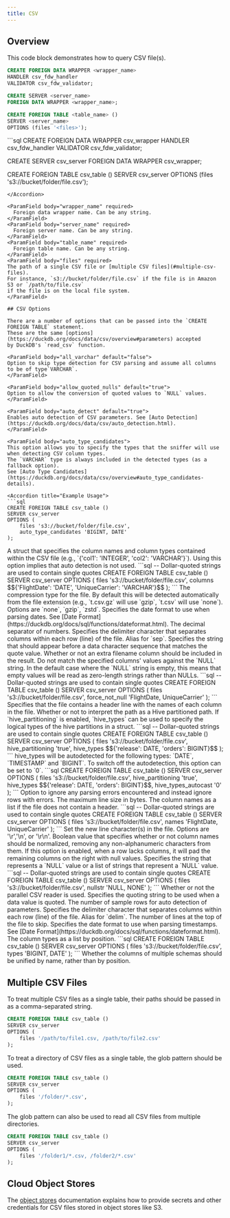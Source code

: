 ```yaml
---
title: CSV
---
```


## Overview

This code block demonstrates how to query CSV file(s).

```sql
CREATE FOREIGN DATA WRAPPER <wrapper_name>
HANDLER csv_fdw_handler
VALIDATOR csv_fdw_validator;

CREATE SERVER <server_name>
FOREIGN DATA WRAPPER <wrapper_name>;

CREATE FOREIGN TABLE <table_name> ()
SERVER <server_name>
OPTIONS (files '<files>');
```

<Accordion title = "Example Usage">
```sql
CREATE FOREIGN DATA WRAPPER csv_wrapper
HANDLER csv_fdw_handler
VALIDATOR csv_fdw_validator;

CREATE SERVER csv_server
FOREIGN DATA WRAPPER csv_wrapper;

CREATE FOREIGN TABLE csv_table ()
SERVER csv_server
OPTIONS (files 's3://bucket/folder/file.csv');

````
</Accordion>

<ParamField body="wrapper_name" required>
  Foreign data wrapper name. Can be any string.
</ParamField>
<ParamField body="server_name" required>
  Foreign server name. Can be any string.
</ParamField>
<ParamField body="table_name" required>
  Foreign table name. Can be any string.
</ParamField>
<ParamField body="files" required>
The path of a single CSV file or [multiple CSV files](#multiple-csv-files).
For instance, `s3://bucket/folder/file.csv` if the file is in Amazon S3 or `/path/to/file.csv`
if the file is on the local file system.
</ParamField>

## CSV Options

There are a number of options that can be passed into the `CREATE FOREIGN TABLE` statement.
These are the same [options](https://duckdb.org/docs/data/csv/overview#parameters) accepted
by DuckDB's `read_csv` function.

<ParamField body="all_varchar" default="false">
Option to skip type detection for CSV parsing and assume all columns to be of type`VARCHAR`.
</ParamField>

<ParamField body="allow_quoted_nulls" default="true">
Option to allow the conversion of quoted values to `NULL` values.
</ParamField>

<ParamField body="auto_detect" default="true">
Enables auto detection of CSV parameters. See [Auto Detection](https://duckdb.org/docs/data/csv/auto_detection.html).
</ParamField>

<ParamField body="auto_type_candidates">
This option allows you to specify the types that the sniffer will use when detecting CSV column types.
The `VARCHAR` type is always included in the detected types (as a fallback option).
See [Auto Type Candidates](https://duckdb.org/docs/data/csv/overview#auto_type_candidates-details).

<Accordion title="Example Usage">
```sql
CREATE FOREIGN TABLE csv_table ()
SERVER csv_server
OPTIONS (
    files 's3://bucket/folder/file.csv',
    auto_type_candidates 'BIGINT, DATE'
);
````

</Accordion>
</ParamField>

<ParamField body="columns">
A struct that specifies the column names and column types contained within the CSV file
(e.g., `{'col1': 'INTEGER', 'col2': 'VARCHAR'}`). Using this option implies that auto detection is
not used.

<Accordion title="Example Usage">
```sql
-- Dollar-quoted strings are used to contain single quotes
CREATE FOREIGN TABLE csv_table ()
SERVER csv_server
OPTIONS (
    files 's3://bucket/folder/file.csv',
    columns $${'FlightDate': 'DATE', 'UniqueCarrier': 'VARCHAR'}$$
);
```
</Accordion>
</ParamField>

<ParamField body="compression" default="auto">
  The compression type for the file. By default this will be detected
  automatically from the file extension (e.g., `t.csv.gz` will use `gzip`,
  `t.csv` will use `none`). Options are `none`, `gzip`, `zstd`.
</ParamField>

<ParamField body="dateformat">
  Specifies the date format to use when parsing dates. See [Date
  Format](https://duckdb.org/docs/sql/functions/dateformat.html).
</ParamField>

<ParamField body="decimal_separator" default=".">
  The decimal separator of numbers.
</ParamField>

<ParamField body="delim" default=",">
  Specifies the delimiter character that separates columns within each row
  (line) of the file. Alias for `sep`.
</ParamField>

<ParamField body="escape" default='"'>
  Specifies the string that should appear before a data character sequence that
  matches the quote value.
</ParamField>

<ParamField body="filename" default="false">
  Whether or not an extra filename column should be included in the result.
</ParamField>

<ParamField body="force_not_null">
Do not match the specified columns' values against the `NULL` string. In the default case where the `NULL` string is empty, this means that empty values will be read as zero-length strings rather than NULLs.

<Accordion title="Example Usage">
```sql
-- Dollar-quoted strings are used to contain single quotes
CREATE FOREIGN TABLE csv_table ()
SERVER csv_server
OPTIONS (
    files 's3://bucket/folder/file.csv',
    force_not_null 'FlightDate, UniqueCarrier'
);
```
</Accordion>
</ParamField>

<ParamField body="header" default="false">
  Specifies that the file contains a header line with the names of each column
  in the file.
</ParamField>

<ParamField body="hive_partitioning" default="false">
  Whether or not to interpret the path as a Hive partitioned path.
</ParamField>

<ParamField body="hive_types">
If `hive_partitioning` is enabled, `hive_types` can be used to specify the logical types of the hive
partitions in a struct.
<Accordion title = "Example Usage">
```sql
-- Dollar-quoted strings are used to contain single quotes
CREATE FOREIGN TABLE csv_table ()
SERVER csv_server
OPTIONS (
    files 's3://bucket/folder/file.csv',
    hive_partitioning 'true',
    hive_types $${'release': DATE, 'orders': BIGINT}$$
);
```
</Accordion>
</ParamField>
<ParamField body="hive_types_autocast">
hive_types will be autodetected for the following types: `DATE`, `TIMESTAMP` and `BIGINT`.
To switch off the autodetection, this option can be set to `0`.
<Accordion title = "Example Usage">
```sql
CREATE FOREIGN TABLE csv_table ()
SERVER csv_server
OPTIONS (
    files 's3://bucket/folder/file.csv',
    hive_partitioning 'true',
    hive_types $${'release': DATE, 'orders': BIGINT}$$,
    hive_types_autocast '0'
);
```
</Accordion>
</ParamField>

<ParamField body="ignore_errors" default="false">
  Option to ignore any parsing errors encountered and instead ignore rows with
  errors.
</ParamField>

<ParamField body="max_line_size" default="2097152">
  The maximum line size in bytes.
</ParamField>

<ParamField body="names">
The column names as a list if the file does not contain a header.

<Accordion title="Example Usage">
```sql
-- Dollar-quoted strings are used to contain single quotes
CREATE FOREIGN TABLE csv_table ()
SERVER csv_server
OPTIONS (
    files 's3://bucket/folder/file.csv',
    names 'FlightDate, UniqueCarrier'
);
```
</Accordion>
</ParamField>

<ParamField body="new_line">
  Set the new line character(s) in the file. Options are '\r','\n', or '\r\n'.
</ParamField>

<ParamField body="normalize_names" default="false">
  Boolean value that specifies whether or not column names should be normalized,
  removing any non-alphanumeric characters from them.
</ParamField>

<ParamField body="null_padding" default="false">
  If this option is enabled, when a row lacks columns, it will pad the remaining
  columns on the right with null values.
</ParamField>

<ParamField body="nullstr">
Specifies the string that represents a `NULL` value or a list of strings that represent a `NULL` value.

<Accordion title="Example Usage">
```sql
-- Dollar-quoted strings are used to contain single quotes
CREATE FOREIGN TABLE csv_table ()
SERVER csv_server
OPTIONS (
    files 's3://bucket/folder/file.csv',
    nullstr 'NULL, NONE'
);
```
</Accordion>
</ParamField>

<ParamField body="parallel" default="true">
  Whether or not the parallel CSV reader is used.
</ParamField>

<ParamField body="quote" default='"'>
  Specifies the quoting string to be used when a data value is quoted.
</ParamField>

<ParamField body="sample_size" default="20480">
  The number of sample rows for auto detection of parameters.
</ParamField>

<ParamField body="sep" default=",">
  Specifies the delimiter character that separates columns within each row
  (line) of the file. Alias for `delim`.
</ParamField>

<ParamField body="skip" default="0">
  The number of lines at the top of the file to skip.
</ParamField>

<ParamField body="timestampformat" default="(empty)">
  Specifies the date format to use when parsing timestamps. See [Date
  Format](https://duckdb.org/docs/sql/functions/dateformat.html).
</ParamField>

<ParamField body="types">
The column types as a list by position.

<Accordion title="Example Usage">
```sql
CREATE FOREIGN TABLE csv_table ()
SERVER csv_server
OPTIONS (
    files 's3://bucket/folder/file.csv',
    types 'BIGINT, DATE'
);
```
</Accordion>
</ParamField>

<ParamField body="union_by_name" default="false">
  Whether the columns of multiple schemas should be unified by name, rather than
  by position.
</ParamField>

## Multiple CSV Files

To treat multiple CSV files as a single table, their paths should be passed in as a comma-separated
string.

```sql
CREATE FOREIGN TABLE csv_table ()
SERVER csv_server
OPTIONS (
    files '/path/to/file1.csv, /path/to/file2.csv'
);
```

To treat a directory of CSV files as a single table, the glob pattern should be used.

```sql
CREATE FOREIGN TABLE csv_table ()
SERVER csv_server
OPTIONS (
    files '/folder/*.csv',
);
```

The glob pattern can also be used to read all CSV files from multiple directories.

```sql
CREATE FOREIGN TABLE csv_table ()
SERVER csv_server
OPTIONS (
    files '/folder1/*.csv, /folder2/*.csv'
);
```

## Cloud Object Stores

The [object stores](/ingest/object_stores) documentation explains how to provide secrets and other credentials for
CSV files stored in object stores like S3.
